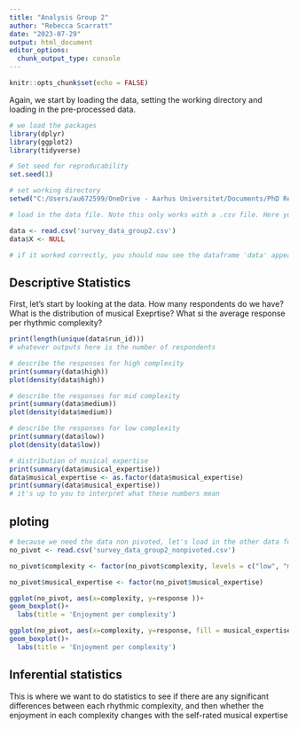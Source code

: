 ---
title: "Analysis Group 2"
author: "Rebecca Scarratt"
date: "2023-07-29"
output: html_document
editor_options: 
  chunk_output_type: console
---

```{r setup, include=FALSE}
knitr::opts_chunk$set(echo = FALSE)
```

Again, we start by loading the data, setting the working directory and loading in the pre-processed data.

```{r load packages, working directory and data}
# we load the packages
library(dplyr)
library(ggplot2)
library(tidyverse)

# Set seed for reproducability
set.seed(1)

# set working directory
setwd("C:/Users/au672599/OneDrive - Aarhus Universitet/Documents/PhD Rebecca/Summer School/Online studies data")

# load in the data file. Note this only works with a .csv file. Here you need to change the name of the file.

data <- read.csv('survey_data_group2.csv')
data$X <- NULL

# if it worked correctly, you should now see the dataframe 'data' appear in the Environment panel. You can click on it, to open it and check that it looks like your messy data file.
```

## Descriptive Statistics

First, let's start by looking at the data.
How many respondents do we have?
What is the distribution of musical Exeprtise?
What si the average response per rhythmic complexity?

```{r descriptive statistics}

print(length(unique(data$run_id)))
# whatever outputs here is the number of respondents

# describe the responses for high complexity
print(summary(data$high))
plot(density(data$high))

# describe the responses for mid complexity
print(summary(data$medium))
plot(density(data$medium))

# describe the responses for low complexity
print(summary(data$low))
plot(density(data$low))

# distribution of musical expertise
print(summary(data$musical_expertise))
data$musical_expertise <- as.factor(data$musical_expertise)
print(summary(data$musical_expertise))
# it's up to you to interpret what these numbers mean
```


## ploting

```{r plotting}
# because we need the data non pivoted, let's load in the other data format we had
no_pivot <- read.csv('survey_data_group2_nonpivoted.csv')

no_pivot$complexity <- factor(no_pivot$complexity, levels = c("low", "medium", "high"))

no_pivot$musical_expertise <- factor(no_pivot$musical_expertise)

ggplot(no_pivot, aes(x=complexity, y=response ))+
geom_boxplot()+
  labs(title = 'Enjoyment per complexity')

ggplot(no_pivot, aes(x=complexity, y=response, fill = musical_expertise))+
geom_boxplot()+
  labs(title = 'Enjoyment per complexity')

```

## Inferential statistics

This is where we want to do statistics to see if there are any significant differences between each rhythmic complexity, and then whether the enjoyment in each complexity changes with the self-rated musical expertise
